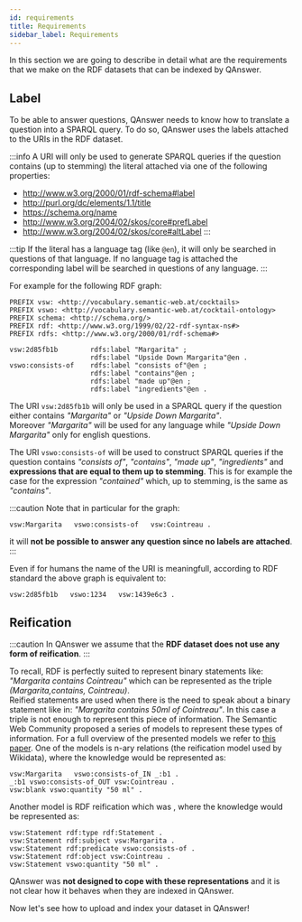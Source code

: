 ```yaml
---
id: requirements
title: Requirements
sidebar_label: Requirements
---
```


In this section we are going to describe in detail what are the requirements that we make on the RDF datasets that can be indexed by QAnswer.

## Label
To be able to answer questions, QAnswer needs to know how to translate a question into a SPARQL query. To do so, QAnswer uses the labels attached to the URIs in the RDF dataset. 

:::info
A URI will only be used to generate SPARQL queries if the question contains (up to stemming) the literal attached via one of the following properties:
- http://www.w3.org/2000/01/rdf-schema#label
- http://purl.org/dc/elements/1.1/title
- https://schema.org/name
- http://www.w3.org/2004/02/skos/core#prefLabel
- http://www.w3.org/2004/02/skos/core#altLabel
:::

:::tip
If the literal has a language tag (like `@en`), it will only be searched in questions of that language. If no language tag is attached the corresponding label will be searched in questions of any language.
:::

For example for the following RDF graph:
```
PREFIX vsw: <http://vocabulary.semantic-web.at/cocktails>
PREFIX vswo: <http://vocabulary.semantic-web.at/cocktail-ontology>
PREFIX schema: <http://schema.org/>
PREFIX rdf: <http://www.w3.org/1999/02/22-rdf-syntax-ns#>
PREFIX rdfs: <http://www.w3.org/2000/01/rdf-schema#>

vsw:2d85fb1b        rdfs:label "Margarita" ;
                    rdfs:label "Upside Down Margarita"@en .
vswo:consists-of    rdfs:label "consists of"@en ;
                    rdfs:label "contains"@en ;
                    rdfs:label "made up"@en ;
                    rdfs:label "ingredients"@en .
```
The URI `vsw:2d85fb1b` will only be used in a SPARQL query if the question either contains *"Margarita"* or *"Upside Down Margarita"*. <br/>
Moreover *"Margarita"* will be used for any language while *"Upside Down Margarita"* only for english questions.

The URI `vswo:consists-of` will be used to construct SPARQL queries if the question contains *"consists of"*, *"contains"*, *"made up"*, *"ingredients"* and **expressions that are equal to them up to stemming**. This is for example the case for the expression *"contained"* which, up to stemming, is the same as *"contains"*.

:::caution
Note that in particular for the graph:
```
vsw:Margarita   vswo:consists-of   vsw:Cointreau .
```

it will **not be possible to answer any question since no labels are attached**.
:::

Even if for humans the name of the URI is meaningfull, according to RDF standard the above graph is equivalent to:
```
vsw:2d85fb1b   vswo:1234   vsw:1439e6c3 .
```

## Reification

:::caution
In QAnswer we assume that the **RDF dataset does not use any form of reification**.
:::

To recall, RDF is perfectly suited to represent binary statements like: *"Margarita contains Cointreau"* which can be represented as the triple *(Margarita,contains, Cointreau)*.<br />
Reified statements are used when there is the need to speak about a binary statement like in: *"Margarita contains 50ml of Cointreau"*. In this case a triple is not enough to represent this piece of information. The Semantic Web Community proposed a series of models to represent these types of information. For a full overview of the presented models we refer to [this paper](https://www.emse.fr/~zimmermann/Papers/eswc2017b.pdf). One of the models is n-ary relations (the reification model used by Wikidata), where the knowledge would be represented as:
```
vsw:Margarita   vswo:consists-of_IN _:b1 .
_:b1 vswo:consists-of_OUT vsw:Cointreau .
vsw:blank vswo:quantity "50 ml" .
```

Another model is RDF reification which was , where the knowledge would be represented as:

```
vsw:Statement rdf:type rdf:Statement .
vsw:Statement rdf:subject vsw:Margarita .
vsw:Statement rdf:predicate vswo:consists-of .
vsw:Statement rdf:object vsw:Cointreau .
vsw:Statement vswo:quantity "50 ml" .
```
QAnswer was **not designed to cope with these representations** and it is not clear how it behaves when they are indexed in QAnswer.

<div style={{ height: '20px' }} />

Now let's see how to upload and index your dataset in QAnswer!